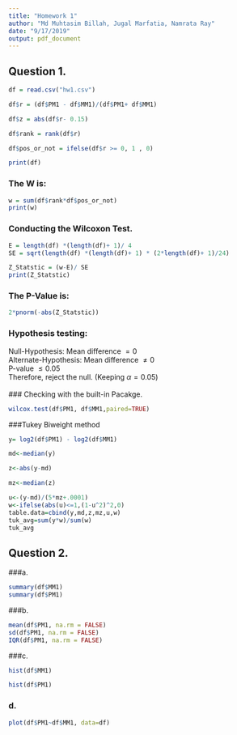 ```yaml
---
title: "Homework 1"
author: "Md Muhtasim Billah, Jugal Marfatia, Namrata Ray"
date: "9/17/2019"
output: pdf_document
---
```

## Question 1.

```r
df = read.csv("hw1.csv")

df$r = (df$PM1 - df$MM1)/(df$PM1+ df$MM1)

df$z = abs(df$r- 0.15)

df$rank = rank(df$r)

df$pos_or_not = ifelse(df$r >= 0, 1 , 0)

print(df)
```
### The W is:
```r
w = sum(df$rank*df$pos_or_not)
print(w)
```
### Conducting the Wilcoxon Test.
```r
E = length(df) *(length(df)+ 1)/ 4
SE = sqrt(length(df) *(length(df)+ 1) * (2*length(df)+ 1)/24)

Z_Statstic = (w-E)/ SE
print(Z_Statstic)
```
### The P-Value is:
```r
2*pnorm(-abs(Z_Statstic))
```
### Hypothesis testing:
Null-Hypothesis: Mean difference $= 0$
\
Alternate-Hypothesis: Mean difference $\neq 0$
\
P-value $\leq 0.05$
\
Therefore, reject the null. (Keeping $\alpha = 0.05$) 
\
\
### Checking with the built-in Pacakge.
```r
wilcox.test(df$PM1, df$MM1,paired=TRUE)
```
###Tukey Biweight method  

```r
y= log2(df$PM1) - log2(df$MM1)

md<-median(y)

z<-abs(y-md)

mz<-median(z)

u<-(y-md)/(5*mz+.0001)
w<-ifelse(abs(u)<=1,(1-u^2)^2,0)
table.data=cbind(y,md,z,mz,u,w)
tuk_avg=sum(y*w)/sum(w)
tuk_avg
```

## Question 2.
###a.
```r
summary(df$MM1)
summary(df$PM1)
```
###b.
```r
mean(df$PM1, na.rm = FALSE)
sd(df$PM1, na.rm = FALSE)
IQR(df$PM1, na.rm = FALSE)
```
###c.
```r
hist(df$MM1)
```
```r
hist(df$PM1)
```
### d.
```r
plot(df$PM1~df$MM1, data=df)
```